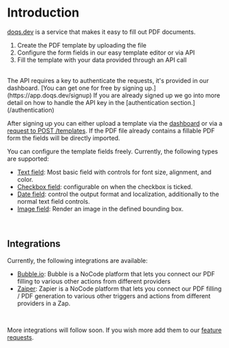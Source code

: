 # Introduction

[doqs.dev](https://doqs.dev) is a service that makes it easy to fill out PDF documents.

1. Create the PDF template by uploading the file
2. Configure the form fields in our easy template editor or via API
3. Fill the template with your data provided through an API call

<br/>
The API requires a key to authenticate the requests, it's provided in our dashboard. [You can get one for free by signing up.](https://app.doqs.dev/signup)
If you are already signed up we go into more detail on how to handle the API key in the [authentication section.](/authentication)

After signing up you can either upload a template via the [dashboard](https://app.doqs.dev) or via a [request to POST /templates](/pdf-filling/create-template).
If the PDF file already contains a fillable PDF form the fields will be directly imported.

You can configure the template fields freely. Currently, the following types are supported:

* [Text field](/pdf-filling/fields/text): Most basic field with controls for font size, alignment, and color.
* [Checkbox field](/pdf-filling/fields/checkbox): configurable on when the checkbox is ticked.
* [Date field](/pdf-filling/fields/date): control the output format and localization, additionally to the normal text field controls.
* [Image field](/pdf-filling/fields/image): Render an image in the defined bounding box.

<br/>

## Integrations

Currently, the following integrations are available:
* [Bubble.io](https://bubble.io/plugin/doqs---fill-pdf-templates-1664719368519x801167108011720700): Bubble is a NoCode platform that lets you connect our PDF filling to various other actions from different providers
* [Zaiper](https://zapier.com/developer/public-invite/169662/1a76db94460e3dca4eb8d91bc29aac89/): Zapier is a NoCode platform that lets you connect our PDF filling / PDF generation to various other triggers and actions from different providers in a Zap.

<br/>

More integrations will follow soon. If you wish more add them to our [feature requests](https://doqs.canny.io/feature-requests).
